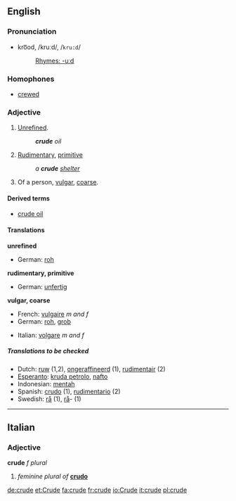 ==English==
===Pronunciation===
*kro͞od, /kruːd/, /<tt>kru:d</tt>/
*:[[Rhymes:English:-uːd|Rhymes: -uːd]]

===Homophones===
*[[crewed]]

===Adjective===
{{en-adj-er-e|crud|e}}

# [[unrefined|Unrefined]].
#:'''''crude''' oil''
# [[rudimentary|Rudimentary]], [[primitive]]
#:''a '''crude''' [[shelter]]''
# Of a person, [[vulgar]], [[coarse]].

====Derived terms====
*[[crude oil]]

====Translations====

'''unrefined'''
{{top}}
*German: [[roh]]
{{mid}}
{{bottom}}

'''rudimentary, primitive'''
{{top}}
*German: [[unfertig]]
{{mid}}
{{bottom}}

'''vulgar, coarse'''
{{top}}
*French: [[vulgaire]] ''m and f''
*German: [[roh]], [[grob]]
{{mid}}
*Italian: [[volgare]] ''m and f''
{{bottom}}

=====Translations to be checked=====
<!--Remove this section once all of the translations below have been moved into the tables above.-->
{{checktrans}}

*Dutch: [[ruw]] (1,2), [[ongeraffineerd]] (1), [[rudimentair]] (2)
*[[Esperanto]]: [[kruda petrolo]], [[nafto]]
*Indonesian: [[mentah]]
*Spanish: [[crudo]] (1), [[rudimentario]] (2)
*Swedish: [[rå]] (1), [[rå]]- (1)

----

==Italian==
===Adjective===
'''crude''' ''f plural''

#''feminine plural of'' '''[[crudo#Italian|crudo]]'''
[[de:crude]]
[[et:Crude]]
[[fa:crude]]
[[fr:crude]]
[[io:Crude]]
[[it:crude]]
[[pl:crude]]